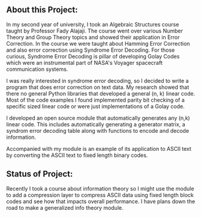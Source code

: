## About this Project:

In my second year of university, I took an Algebraic Structures course taught by Professor
Fady Alajaji. The course went over various Number Theory and Group Theory topics and 
showed their application in Error Correction. In the course we were taught about Hamming
Error Correction and also error correction using Syndrome Error Decoding. For those curious,
Syndrome Error Decoding is pillar of developing Golay Codes which were an instrumental
part of NASA's Voyager spacecraft communication systems. 

I was really interested in syndrome error decoding, so I decided to write a program
that does error correction on text data. My research showed that there no general
Python libraries that developed a general (n, k) linear code. Most of the code examples
I found implemented parity bit checking of a specific sized linear code or were just
implementations of a Golay code.

I developed an open source module that automatically generates any (n,k) linear code. This includes
automatically generating a generator matrix, a syndrom error decoding table along with 
functions to encode and decode information. 

Accompanied with my module is an example of its application to ASCII text by converting
the ASCII text to fixed length binary codes. 

## Status of Project:

Recently  I took a course about information theory so I might use the module
 to add a compression layer
to compress ASCII data using fixed length block codes and see how that impacts
overall performance. I have plans down the road to make a generalized info theory module.